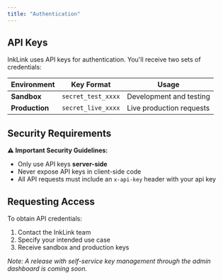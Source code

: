 ```yaml
---
title: "Authentication"
---
```


## API Keys

InkLink uses API keys for authentication. You'll receive two sets of credentials:

| Environment    | Key Format         | Usage                    |
| -------------- | ------------------ | ------------------------ |
| **Sandbox**    | `secret_test_xxxx` | Development and testing  |
| **Production** | `secret_live_xxxx` | Live production requests |

## Security Requirements

**⚠️ Important Security Guidelines:**

- Only use API keys **server-side**
- Never expose API keys in client-side code
- All API requests must include an
  `x-api-key` header with your api key

## Requesting Access

To obtain API credentials:

1. Contact the InkLink team
2. Specify your intended use case
3. Receive sandbox and production keys

_Note: A release with self-service key management through the admin dashboard is coming soon._
